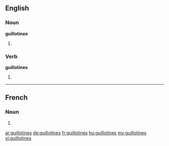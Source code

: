==English==

===Noun===
'''guillotines'''

# {{plural of|[[guillotine]]}}

===Verb===
'''guillotines'''

# {{third-person singular of|[[guillotine]]}}

----

==French==

===Noun===
{{infl|fr|plural}} {{f|p}}

# {{plural of|[[guillotine]]|lang=fr}}

[[ar:guillotines]]
[[de:guillotines]]
[[fr:guillotines]]
[[hu:guillotines]]
[[my:guillotines]]
[[vi:guillotines]]